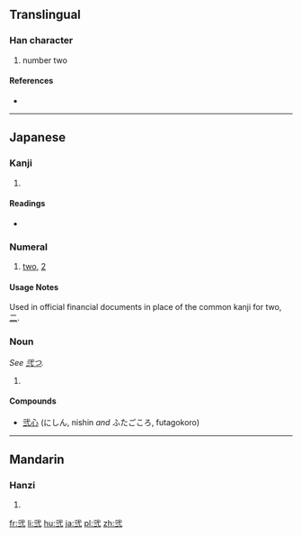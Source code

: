 ==Translingual==

===Han character===
{{Han char|rn=56|rad=弋|as=03|sn=6|four=|canj=一心一一 (MPMM)}}

# number two

====References====
* {{Han ref|kx=0355.061|hdz=10558.061|uh=5F10|ud=24336}}

----

==Japanese==

===Kanji===
{{ja-kanji|grade=c|rs=弋03}}

# {{defn|lang=ja|sort=弋03}}

====Readings====
* {{ja-readings|on=[[に]] (ni), [[じ]] (ji)|kun=[[ふたつ]] (futatsu)}}

===Numeral===
{{head|ja|numeral|hiragana|に|romaji|ni}}
# [[two]], [[2]]

====Usage Notes====
Used in official financial documents in place of the common kanji for two, [[二]].

===Noun===
''See [[弐つ]].''

# {{defn|lang=ja|sort=弋03}}

====Compounds====
* [[弐心]] (にしん, nishin ''and'' ふたごころ, futagokoro)

----

==Mandarin==

===Hanzi===
{{cmn-hanzi|pin=[[èr]] ([[er4]])|wg=erh<sup>4</sup>}}

# {{defn|lang=cmn|sort=弋03}}

[[fr:弐]]
[[li:弐]]
[[hu:弐]]
[[ja:弐]]
[[pl:弐]]
[[zh:弐]]